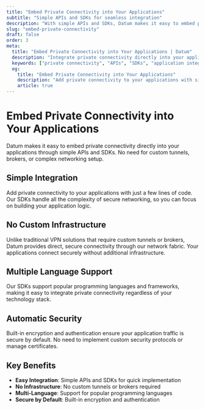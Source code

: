 ```yaml
---
title: "Embed Private Connectivity into Your Applications"
subtitle: "Simple APIs and SDKs for seamless integration"
description: "With simple APIs and SDKs, Datum makes it easy to embed private connectivity directly into your apps—no custom tunnels or brokers required."
slug: "embed-private-connectivity"
draft: false
order: 3
meta:
  title: "Embed Private Connectivity into Your Applications | Datum"
  description: "Integrate private connectivity directly into your applications using Datum's simple APIs and SDKs."
  keywords: ["private connectivity", "APIs", "SDKs", "application integration", "secure networking"]
  og:
    title: "Embed Private Connectivity into Your Applications"
    description: "Add private connectivity to your applications with simple APIs and SDKs - no complex tunnels required."
    article: true
---
```


# Embed Private Connectivity into Your Applications

Datum makes it easy to embed private connectivity directly into your applications through simple APIs and SDKs. No need for custom tunnels, brokers, or complex networking setup.

## Simple Integration

Add private connectivity to your applications with just a few lines of code. Our SDKs handle all the complexity of secure networking, so you can focus on building your application logic.

## No Custom Infrastructure

Unlike traditional VPN solutions that require custom tunnels or brokers, Datum provides direct, secure connectivity through our network fabric. Your applications connect securely without additional infrastructure.

## Multiple Language Support

Our SDKs support popular programming languages and frameworks, making it easy to integrate private connectivity regardless of your technology stack.

## Automatic Security

Built-in encryption and authentication ensure your application traffic is secure by default. No need to implement custom security protocols or manage certificates.

## Key Benefits

- **Easy Integration**: Simple APIs and SDKs for quick implementation
- **No Infrastructure**: No custom tunnels or brokers required
- **Multi-Language**: Support for popular programming languages
- **Secure by Default**: Built-in encryption and authentication
